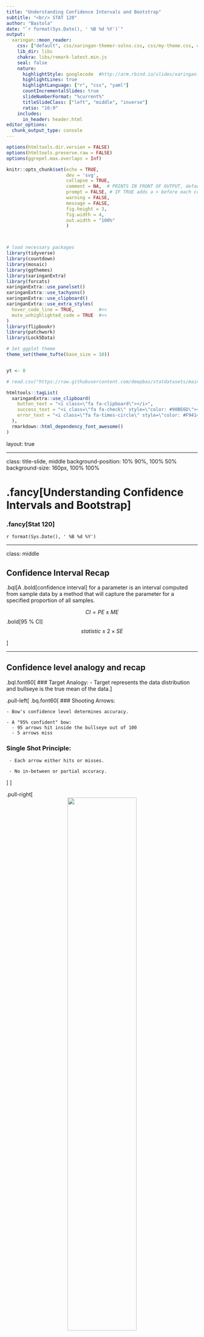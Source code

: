 ```yaml
---
title: "Understanding Confidence Intervals and Bootstrap"
subtitle: "<br/> STAT 120"
author: "Bastola"
date: "`r format(Sys.Date(), ' %B %d %Y')`"
output:
  xaringan::moon_reader:
    css: ["default", css/xaringan-themer-solns.css, css/my-theme.css, css/my-font.css]
    lib_dir: libs
    chakra: libs/remark-latest.min.js
    seal: false
    nature:
      highlightStyle: googlecode  #http://arm.rbind.io/slides/xaringan.html#77 # idea, magula, googlecode, default
      highlightLines: true
      highlightLanguage: ["r", "css", "yaml"]
      countIncrementalSlides: true
      slideNumberFormat: "%current%"
      titleSlideClass: ["left", "middle", "inverse"]
      ratio: "16:9"
    includes:
      in_header: header.html  
editor_options: 
  chunk_output_type: console
---
```



```r
options(htmltools.dir.version = FALSE)
options(htmltools.preserve.raw = FALSE)
options(ggrepel.max.overlaps = Inf)

knitr::opts_chunk$set(echo = TRUE, 
                      dev = 'svg',
                      collapse = TRUE, 
                      comment = NA,  # PRINTS IN FRONT OF OUTPUT, default is '##' which comments out output
                      prompt = FALSE, # IF TRUE adds a > before each code input
                      warning = FALSE, 
                      message = FALSE,
                      fig.height = 3, 
                      fig.width = 4,
                      out.width = "100%"
                      )



# load necessary packages
library(tidyverse)
library(countdown)
library(mosaic)
library(ggthemes)
library(xaringanExtra)
library(forcats)
xaringanExtra::use_panelset()
xaringanExtra::use_tachyons()
xaringanExtra::use_clipboard()
xaringanExtra::use_extra_styles(
  hover_code_line = TRUE,         #<<
  mute_unhighlighted_code = TRUE  #<<
)
library(flipbookr)
library(patchwork)
library(Lock5Data)

# Set ggplot theme
theme_set(theme_tufte(base_size = 10))


yt <- 0

# read.csv("https://raw.githubusercontent.com/deepbas/statdatasets/main/APM_DougEvansCases.csv")

```



```r
htmltools::tagList(
  xaringanExtra::use_clipboard(
    button_text = "<i class=\"fa fa-clipboard\"></i>",
    success_text = "<i class=\"fa fa-check\" style=\"color: #90BE6D\"></i>",
    error_text = "<i class=\"fa fa-times-circle\" style=\"color: #F94144\"></i>"
  ),
  rmarkdown::html_dependency_font_awesome()
)
```


layout: true
  
<!-- <div class="my-footer"><span>Stat 230</span></div> -->
<!-- this adds the link footer to all slides, depends on my-footer class in css-->

---

class: title-slide, middle
<!-- background-image: url("assets/title-image2.jpg") -->
background-position: 10% 90%, 100% 50%
background-size: 160px, 100% 100%

# .fancy[Understanding Confidence Intervals and Bootstrap]

### .fancy[Stat 120]

`r format(Sys.Date(), ' %B %d %Y')`


---

class: middle

## Confidence Interval Recap

.bql[A .bold[confidence interval] for a parameter is an interval computed from sample data by a method that will capture the parameter for a specified proportion of all samples.

$$CI = PE \pm ME$$
.bold[95 % CI] $$ statistic \pm 2\times SE $$

]


---

## Confidence level analogy and recap

.bql.font60[
### Target Analogy:
  - Target represents the data distribution and bullseye is the true mean of the data.
]

.pull-left[
.bq.font60[
### Shooting Arrows:

    - Bow's confidence level determines accuracy.
    
    - A "95% confident" bow:
      - 95 arrows hit inside the bullseye out of 100
      - 5 arrows miss

### Single Shot Principle:

     - Each arrow either hits or misses.
  
     - No in-between or partial accuracy.


]
]



.pull-right[
<br>
<center>
<img src="images/dart.png" width="60%" height="60%"><br>
<a style="font-size: smaller;">Confidence level analogy with throwing darts</a>
</center>


]




---

class: middle

#  Conceptual Understanding: Repeated Sampling

.pull-left[
<br>
.bq.font90[
- The success rate (proportion of all samples whose intervals contain the parameter) is known as the .bold[confidence level]

- A 95% confidence interval will contain the true .bold[parameter] for 95% of all samples
]
]

.pull-right[
<center>
<img src="images/skconfidence.png" width="60%" height="60%"><br>
<a style="font-size: smaller;">Repeated Sampling of 100 95% Confidence Intervals, Truth = Vertical Line</a>
</center>
]

---


# Example 1

A survey of .bold[1,502] Americans in January 2012 found that .bold[86%] consider the economy a “top priority” for the president and congress. The standard error for this statistic is .bold[0.01]. 

.bql[

What is the .bold[95% confidence interval] for the true proportion of all Americans that considered the economy a “top priority” at that time?


(1). (0.85, 0.87)

(2). (0.84, 0.88)

(3). (0.82, 0.90)

]

<br>
<details>
<summary>Click for answer</summary>
The correct answer is (2).
</details>

.footnote[Click [here](https://www.pewresearch.org/politics/2012/01/23/public-priorities-deficit-rising-terrorism-slipping/) for the link]

---


# Confidence Interval Interpretation

.bql[

Which of the following is an appropriate .bold[interpretation] for a 95% confidence interval:

A. “we are 95% sure the interval contains the parameter”

B. “there is a 95% chance the interval contains the parameter”

C. Both A and B

D. Neither A nor B
]

<br>
<details>
<summary>Click for answer</summary>
The correct answer is A.
</details>



---


# Common Misintepretations

.bql[
- .bold[Misinterpretation 1:] “A 95% confidence interval contains 95% of the data in the population"
- .bold[Misinterpretation 2:] “I am 95% sure that the mean of a sample will fall within a 95% confidence interval for the mean”
- .bold[Misinterpretation 3:] “The probability that the population parameter is in this particular 95% confidence interval is 0.95”
]

--


.yellow-h.font120[.b[Correct:] I am 95% sure that the mean of a population will fall within a 95% confidence interval for the mean]

---


<br>
<br>

# Example 2

.bql[
A 98% confidence interval for mean pulse rate is 65 to 71.  The interpretation “I am 98% sure that all students will have pulse rates between 65 and 71.” is

A. Correct

B. Incorrect

]

<br>
<details>
<summary>Click for answer</summary>
The correct answer is B.
</details>

---

<br>
<br>

# Example 3

.bql[
A 98% confidence interval for mean pulse rate is 65 to 71.  The interpretation “I am 98% sure that the mean pulse rate for this sample of students will fall between 65 and 71” is


A. Correct

B. Incorrect

]

<br>
<details>
<summary>Click for answer</summary>
The correct answer is B.
</details>

---

<br>
<br>

# Example 4

.bql[
A 98% confidence interval for mean pulse rate is 65 to 71.  The interpretation “I am 98% sure that the mean pulse rate for the population of all students will fall between 65 and 71” is


A. Correct

B. Incorrect

]

<br>
<details>
<summary>Click for answer</summary>
The correct answer is A.
</details>

---

<br>
<br>

# Level of Confidence

.bql[Which is wider? a 99% confidence interval or a 95% confidence interval?

(a) 95% CI

(b) 99% CI

]

<br>
<details>
<summary>Click for answer</summary>
The correct answer is (b). We need a larger interval (range of likely parameter values) to have more confidence.
</details>

---

background-image: url("images/cireview.png") 
background-position: cover
background-size: 800px, 100% 100%

---

<br>
<br>

# Recap: Sampling Distribution Vs Bootstrap Distribution

.pull-left[

.bq.font80[
.bold[Sampling Distribution of a statistic]

- Take .green[many samples] from the population, compute the statistic for each sample
- .bold[Shape:] bell-shaped when n is large
- .bold[Center:] population parameter
- .bold[Spread:] called the SE of the statistic
<br>
<br>
]
]

.pull-right[
.bq.font80[

.bold[Bootstrap Distribution of a statistic]

- Take .green[many bootstrap samples] from the original sample, compute the statistic for each bootstrap sample
- .bold[Shape:] bell-shaped when n is large
- .bold[Center:] original sample statistic!
- .bold[Spread:] called the bootstrap SE of the statistic
]

]

--

<br>
.out-t.center[The .bold[standard errors] from both approaches should be similar!!]


---

# Percentile Method Bootstrap

.bq.font90[If the bootstrap distribution is approximately symmetric, a P% confidence interval equals the percentiles in the bootstrap distribution so that the proportion of bootstrap statistics between the percentiles equal P%.]

<center>
<img src="images/bootpercentile.png" width="60%" height="60%"><br>
<a>Percentiles of a bootstrap distribution</a>
</center>

---

class: middle

# The Magic of Bootstrapping

.bql.font90[
- We can use bootstrapping to approximate the SE for .bold[many types] of sample statistic!
    - Mean, proportion, differences, correlation, slope
    - Standard deviation, *median*

- What should the bootstrap distribution .bold[look] like?
    - “smooth” (i.e. not a lot of spikey-ness)
    - If using $95\% ME = 2SE$, should be symmetric and bell-shaped.
]


---

# Mercury and pH in Lakes

For Florida lakes, what is the correlation between average mercury level (ppm) in fish taken from a lake and acidity (pH) of the lake?

.pull-left[


<center>
<img src="images/mercury.png" width="90%" height="90%"><br>
<a>Mercury levels vs. pH</a>
</center>


]
.pull-right[

<center>
<img src="images/lake.jpg" width="60%" height="60%"><br>
<a>A lake in Florida</a>
</center>

.bqt.font90[
$r = -0.575$

Give a 90% CI for $\rho$?
]
]


.footnote[Lange, Royals, and Connor, Transactions of the American Fisheries Society (1993)]

---

## Mercury and pH in Lakes (Link to [Statkey](http://www.lock5stat.com/StatKey/index.html))

<center>
<img src="images/rho.png" width="50%" height="50%"><br>
<a>Bootstrapping correlation parameter.</a>
</center>

.out-t.font80[We are 90% confident that the true correlation between average mercury level and pH of Florida lakes is between -0.702 and -0.433.]


---

class: action

# <i class="fa fa-pencil-square-o" style="font-size:48px;color:purple">&nbsp;Your&nbsp;Turn&nbsp;`r (yt <- yt + 1)`</i>    

.pull-left-40[
![](https://media.giphy.com/media/RKApDdwsQ6jkwd6RNn/giphy.gif)
]
.pull-right-60[

<br>
<br>
.bql[

- Let's head over to the [course helper page](https://stat120-fall23.netlify.app/) to see some more examples 
- We will then do a class activity together

]
]

`r countdown(minutes = 15, seconds = 00, top = 0 , color_background = "inherit", padding = "3px 4px", font_size = "2em")`


